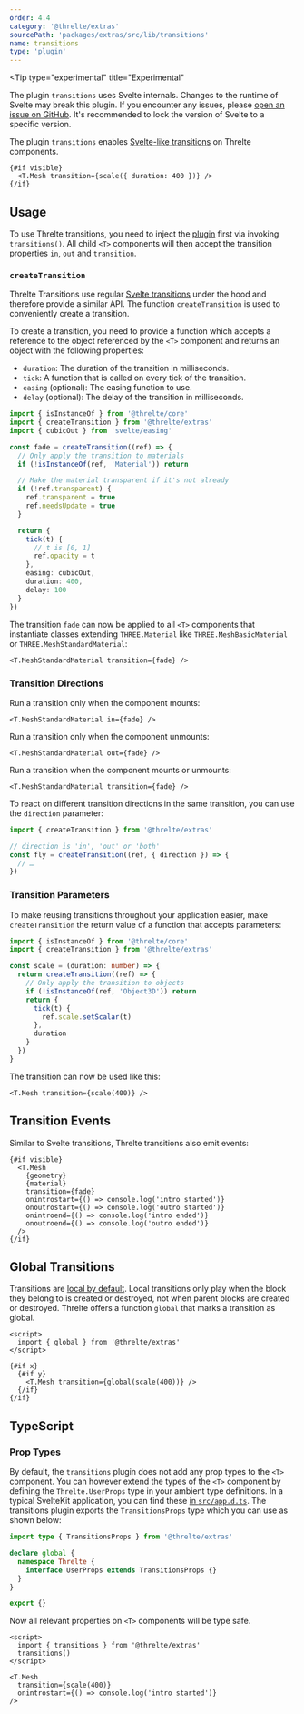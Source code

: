 ```yaml
---
order: 4.4
category: '@threlte/extras'
sourcePath: 'packages/extras/src/lib/transitions'
name: transitions
type: 'plugin'
---
```


<Tip
  type="experimental"
  title="Experimental"
>
  The plugin `transitions` uses Svelte internals. Changes to the runtime of Svelte may break this
  plugin. If you encounter any issues, please [open an issue on
  GitHub](https://github.com/threlte/threlte/issues). It's recommended to lock the version of Svelte
  to a specific version.
</Tip>

The plugin `transitions` enables [Svelte-like
transitions](https://svelte.dev/docs/svelte/transition)
on Threlte components.

```svelte
{#if visible}
  <T.Mesh transition={scale({ duration: 400 })} />
{/if}
```

<Example
  path="extras/transitions"
  showFile="Scene.svelte"
/>

## Usage

To use Threlte transitions, you need to inject the
[plugin](/docs/reference/core/plugins) first via invoking `transitions()`. All
child `<T>` components will then accept the transition properties `in`, `out` and
`transition`.

### `createTransition`

Threlte Transitions use regular [Svelte
transitions](https://svelte.dev/docs/svelte/transition) under the hood and
therefore provide a similar API. The function `createTransition` is used to
conveniently create a transition.

To create a transition, you need to provide a function which accepts a reference
to the object referenced by the `<T>` component and returns an object with the
following properties:

- `duration`: The duration of the transition in milliseconds.
- `tick`: A function that is called on every tick of the transition.
- `easing` (optional): The easing function to use.
- `delay` (optional): The delay of the transition in milliseconds.

```ts
import { isInstanceOf } from '@threlte/core'
import { createTransition } from '@threlte/extras'
import { cubicOut } from 'svelte/easing'

const fade = createTransition((ref) => {
  // Only apply the transition to materials
  if (!isInstanceOf(ref, 'Material')) return

  // Make the material transparent if it's not already
  if (!ref.transparent) {
    ref.transparent = true
    ref.needsUpdate = true
  }

  return {
    tick(t) {
      // t is [0, 1]
      ref.opacity = t
    },
    easing: cubicOut,
    duration: 400,
    delay: 100
  }
})
```

The transition `fade` can now be applied to all `<T>` components that
instantiate classes extending `THREE.Material` like `THREE.MeshBasicMaterial` or
`THREE.MeshStandardMaterial`:

```svelte
<T.MeshStandardMaterial transition={fade} />
```

### Transition Directions

Run a transition only when the component mounts:

```svelte
<T.MeshStandardMaterial in={fade} />
```

Run a transition only when the component unmounts:

```svelte
<T.MeshStandardMaterial out={fade} />
```

Run a transition when the component mounts or unmounts:

```svelte
<T.MeshStandardMaterial transition={fade} />
```

To react on different transition directions in the same transition, you can use
the `direction` parameter:

```ts
import { createTransition } from '@threlte/extras'

// direction is 'in', 'out' or 'both'
const fly = createTransition((ref, { direction }) => {
  // …
})
```

### Transition Parameters

To make reusing transitions throughout your application easier, make
`createTransition` the return value of a function that accepts parameters:

```ts
import { isInstanceOf } from '@threlte/core'
import { createTransition } from '@threlte/extras'

const scale = (duration: number) => {
  return createTransition((ref) => {
    // Only apply the transition to objects
    if (!isInstanceOf(ref, 'Object3D')) return
    return {
      tick(t) {
        ref.scale.setScalar(t)
      },
      duration
    }
  })
}
```

The transition can now be used like this:

```svelte
<T.Mesh transition={scale(400)} />
```

## Transition Events

Similar to Svelte transitions, Threlte transitions also emit events:

```svelte
{#if visible}
  <T.Mesh
    {geometry}
    {material}
    transition={fade}
    onintrostart={() => console.log('intro started')}
    onoutrostart={() => console.log('outro started')}
    onintroend={() => console.log('intro ended')}
    onoutroend={() => console.log('outro ended')}
  />
{/if}
```

## Global Transitions

Transitions are [local by
default](<(https://svelte.dev/docs/svelte/transition#Local-vs-global)>). Local
transitions only play when the block they belong to is created or destroyed, not
when parent blocks are created or destroyed. Threlte offers a function `global`
that marks a transition as global.

```svelte
<script>
  import { global } from '@threlte/extras'
</script>

{#if x}
  {#if y}
    <T.Mesh transition={global(scale(400))} />
  {/if}
{/if}
```

## TypeScript

### Prop Types

By default, the `transitions` plugin does not add any prop types to the `<T>`
component. You can however extend the types of the `<T>` component by defining
the `Threlte.UserProps` type in your ambient type definitions. In a typical
SvelteKit application, you can find these [in
`src/app.d.ts`](https://svelte.dev/docs/kit/types#app.d.ts). The transitions
plugin exports the `TransitionsProps` type which you can use as shown below:

```ts title="src/app.d.ts" {1}+ {4-6}+
import type { TransitionsProps } from '@threlte/extras'

declare global {
  namespace Threlte {
    interface UserProps extends TransitionsProps {}
  }
}

export {}
```

Now all relevant properties on `<T>` components will be type safe.

```svelte title="Scene.svelte"
<script>
  import { transitions } from '@threlte/extras'
  transitions()
</script>

<T.Mesh
  transition={scale(400)}
  onintrostart={() => console.log('intro started')}
/>
```
